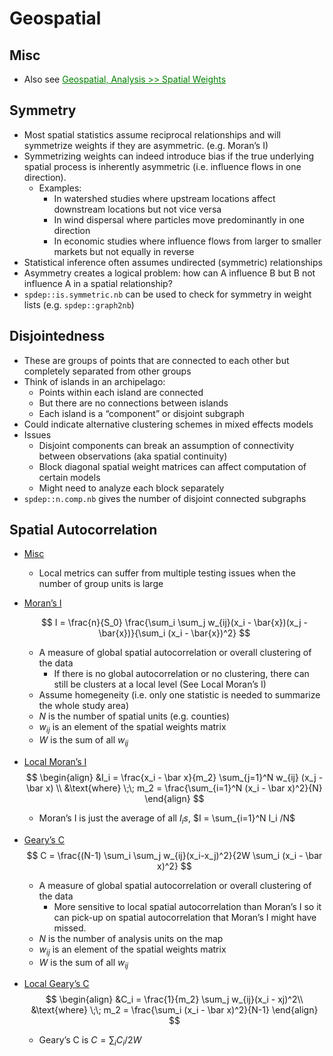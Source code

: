 # Geospatial {#sec-diag-geo .unnumbered}

## Misc {#sec-diag-geo-misc .unnumbered}

-   Also see [Geospatial, Analysis \>\> Spatial Weights](geospatial-analysis.qmd#sec-geo-anal-swgt){style="color: green"}

## Symmetry {#sec-diag-geo-sym .unnumbered}

-   Most spatial statistics assume reciprocal relationships and will symmetrize weights if they are asymmetric. (e.g. Moran's I)
-   Symmetrizing weights can indeed introduce bias if the true underlying spatial process is inherently asymmetric (i.e. influence flows in one direction).
    -   [Examples]{.ribbon-highlight}:
        -   In watershed studies where upstream locations affect downstream locations but not vice versa
        -   In wind dispersal where particles move predominantly in one direction
        -   In economic studies where influence flows from larger to smaller markets but not equally in reverse
-   Statistical inference often assumes undirected (symmetric) relationships
-   Asymmetry creates a logical problem: how can A influence B but B not influence A in a spatial relationship?
-   `spdep::is.symmetric.nb` can be used to check for symmetry in weight lists (e.g. `spdep::graph2nb`)

## Disjointedness {#sec-diag-geo-disj .unnumbered}

-   These are groups of points that are connected to each other but completely separated from other groups
-   Think of islands in an archipelago:
    -   Points within each island are connected
    -   But there are no connections between islands
    -   Each island is a "component" or disjoint subgraph
-   Could indicate alternative clustering schemes in mixed effects models
-   Issues
    -   Disjoint components can break an assumption of connectivity between observations (aka spatial continuity)
    -   Block diagonal spatial weight matrices can affect computation of certain models
    -   Might need to analyze each block separately
-   `spdep::n.comp.nb` gives the number of disjoint connected subgraphs

## Spatial Autocorrelation {#sec-diag-geo-sauto .unnumbered}

-   [Misc]{.underline}

    -   Local metrics can suffer from multiple testing issues when the number of group units is large

-   [Moran's I]{.underline}

    $$
    I = \frac{n}{S_0} \frac{\sum_i \sum_j w_{ij}(x_i - \bar{x})(x_j - \bar{x})}{\sum_i (x_i - \bar{x})^2}
    $$

    -   A measure of global spatial autocorrelation or overall clustering of the data
        -   If there is no global autocorrelation or no clustering, there can still be clusters at a local level (See Local Moran's I)
    -   Assume homegeneity (i.e. only one statistic is needed to summarize the whole study area)
    -   $N$ is the number of spatial units (e.g. counties)
    -   $w_{ij}$ is an element of the spatial weights matrix
    -   $W$ is the sum of all $w_{ij}$

-   [Local Moran's I]{.underline}\
    $$
    \begin{align}
    &I_i = \frac{x_i - \bar x}{m_2} \sum_{j=1}^N w_{ij} (x_j - \bar x) \\
    &\text{where} \;\; m_2 = \frac{\sum_{i=1}^N (x_i - \bar x)^2}{N}
    \end{align}
    $$

    -   Moran's I is just the average of all $I_i s$, $I = \sum_{i=1}^N I_i /N$

-   [Geary's C]{.underline}\
    $$
    C = \frac{(N-1) \sum_i \sum_j w_{ij}(x_i-x_j)^2}{2W \sum_i (x_i - \bar x)^2}
    $$

    -   A measure of global spatial autocorrelation or overall clustering of the data
        -   More sensitive to local spatial autocorrelation than Moran's I so it can pick-up on spatial autocorrelation that Moran's I might have missed.
    -   $N$ is the number of analysis units on the map
    -   $w_{ij}$ is an element of the spatial weights matrix
    -   $W$ is the sum of all $w_{ij}$

-   [Local Geary's C]{.underline}\
    $$
    \begin{align}
    &C_i = \frac{1}{m_2} \sum_j w_{ij}(x_i - xj)^2\\
    &\text{where} \;\; m_2 = \frac{\sum_i (x_i - \bar x)^2}{N-1}
    \end{align}
    $$

    -   Geary's C is $C=\sum_i C_i/2W$
